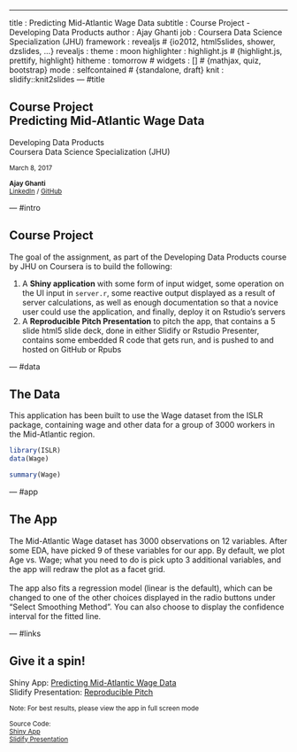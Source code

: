 ---
title       : Predicting Mid-Atlantic Wage Data
subtitle    : Course Project - Developing Data Products
author      : Ajay Ghanti
job         : Coursera Data Science Specialization (JHU)
framework   : revealjs        # {io2012, html5slides, shower, dzslides, ...}
revealjs    :
    theme   : moon
highlighter : highlight.js  # {highlight.js, prettify, highlight}
hitheme     : tomorrow      # 
widgets     : []            # {mathjax, quiz, bootstrap}
mode        : selfcontained # {standalone, draft}
knit        : slidify::knit2slides
--- #title

<style>
.reveal .slides {
    text-align: left;
}

.reveal b {
    color: blue;
}

</style>

## Course Project<br/>Predicting Mid-Atlantic Wage Data

Developing Data Products
<br/>
Coursera Data Science Specialization (JHU)

<small>
    March 8, 2017<br/><br/>
    __Ajay Ghanti__<br/>
    [LinkedIn](https://www.linkedin.com/in/ajayghanti) / [GitHub](https://github.com/aghanti7)
</small>

--- #intro

## Course Project

The goal of the assignment, as part of the Developing Data Products course by JHU on Coursera is to build the following:

1. A <b>Shiny application</b> with some form of input widget, some operation on the UI input in `server.r`, some reactive output displayed as a result of server calculations, as well as enough documentation so that a novice user could use the application, and finally, deploy it on Rstudio's servers
2. A <b>Reproducible Pitch Presentation</b> to pitch the app, that contains a 5 slide html5 slide deck, done in either Slidify or Rstudio Presenter, contains some embedded R code that gets run, and is pushed to and hosted on GitHub or Rpubs

--- #data

## The Data

This application has been built to use the Wage dataset from the ISLR package, containing wage and other data for a group of 3000 workers in the Mid-Atlantic region.

```r
library(ISLR)
data(Wage)
```
```r
summary(Wage)
```

--- #app

## The App

The Mid-Atlantic Wage dataset has 3000 observations on 12 variables. After some EDA, have picked 9 of these variables for our app. By default, we plot Age vs. Wage; what you need to do is pick upto 3 additional variables, and the app will redraw the plot as a facet grid.<br/><br/>The app also fits a regression model (linear is the default), which can be changed to one of the other choices displayed in the radio buttons under "Select Smoothing Method". You can also choose to display the confidence interval for the fitted line.

--- #links

## Give it a spin!

Shiny App: [Predicting Mid-Atlantic Wage Data](https://ajayghanti.shinyapps.io/analyzeWagesShinyApp/)
<br/>
Slidify Presentation: [Reproducible Pitch](https://aghanti7.github.io/courseraDevelopingDataProducts/Wk4/analyzeWagesSlidifyPres/)

<small>
    Note: For best results, please view the app in full screen mode
    <br/><br/>
    Source Code:
    <br/>[Shiny App](https://github.com/aghanti7/courseraDevelopingDataProducts/tree/gh-pages/Wk4/analyzeWagesShinyApp)
    <br/>[Slidify Presentation](https://github.com/aghanti7/courseraDevelopingDataProducts/tree/gh-pages/Wk4/analyzeWagesSlidifyPres)
</small>


